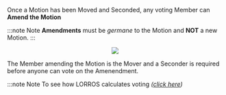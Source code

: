 
Once a Motion has been Moved and Seconded, any voting Member can **Amend the Motion**

:::note Note
**Amendments** must be _germane_ to the Motion and **NOT** a new Motion.
:::

<center>
	<img src={useBaseUrl('/img/meetings/amend-1.jpg')} />
</center>

The Member amending the Motion is the Mover and a Seconder is required before anyone can vote on the Amenendment.

:::note Note
To see how LORROS calculates voting _([click here](../during/voting))_

